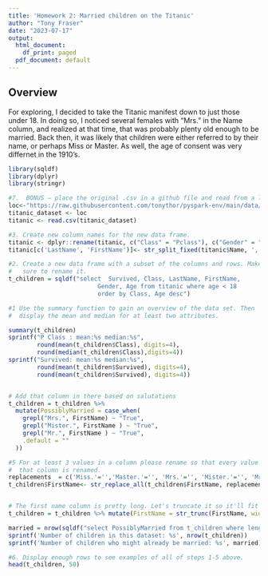 ```yaml
---
title: 'Homework 2: Married children on the Titanic'
author: "Tony Fraser"
date: "2023-07-17"
output:
  html_document:
    df_print: paged
  pdf_document: default
---
```


## Overview
For exploring, I decided to take the Titanic manifest down to just those under 18.
In doing so, I noticed several females with "Mrs." in the Name column, and realized 
at that time, that was probably plenty old enough to be married. Back then, it was 
likely that children were either referred to by their name, or perhaps Miss or
Master. As well, the age of consent was very differnet in the 1910's. 


```r
library(sqldf)
library(dplyr)
library(stringr)

#7.  BONUS – place the original .csv in a github file and read from a link.
loc<-"https://raw.githubusercontent.com/tonythor/pyspark-env/main/data/titanic.csv"
titanic_dataset <- loc
titanic <- read.csv(titanic_dataset)

#3. Create new column names for the new data frame.
titanic <- dplyr::rename(titanic, c("Class" = "Pclass"), c("Gender" = "Sex"))
titanic[c('LastName', 'FirstName')]<- str_split_fixed(titanic$Name, ',', 2)

#2. Create a new data frame with a subset of the columns and rows. Make 
#   sure to rename it.
t_children = sqldf("select  Survived, Class, LastName, FirstName,
                         Gender, Age from titanic where age < 18 
                         order by Class, Age desc")

#1 Use the summary function to gain an overview of the data set. Then 
#  display the mean and median for at least two attributes.

summary(t_children)
sprintf("P Class : mean:%s median:%s", 
        round(mean(t_children$Class), digits=4), 
        round(median(t_children$Class),digits=4))
sprintf("Survived: mean:%s median:%s", 
        round(mean(t_children$Survived), digits=4), 
        round(mean(t_children$Survived), digits=4))


# Add that column in there based on salutations
t_children = t_children %>%
  mutate(PossiblyMarried = case_when(
    grepl("Mrs.", FirstName) ~ "True",
    grepl("Mister.", FirstName ) ~ "True",
    grepl("Mr.", FirstName ) ~ "True",
    .default = ""
  ))

#5 For at least 3 values in a column please rename so that every value in 
#  that column is renamed.
replacements  = c('Miss.'='','Master.'='', 'Mrs.'='', 'Mister.'='', 'Mr.'='')
t_children$FirstName<- str_replace_all(t_children$FirstName, replacements )


# The first name column is pretty long. Let's truncate it so it'll fit on one page.
t_children = t_children %>% mutate(FirstName = str_trunc(FirstName, width = 10))

married = nrow(sqldf("select PossiblyMarried from t_children where length(PossiblyMarried) > 1"))
sprintf('Number of children in this dataset: %s', nrow(t_children))
sprintf('Number of children who might already be married: %s', married)
```
\newpage

```r
#6. Display enough rows to see examples of all of steps 1-5 above.
head(t_children, 50) 
```
